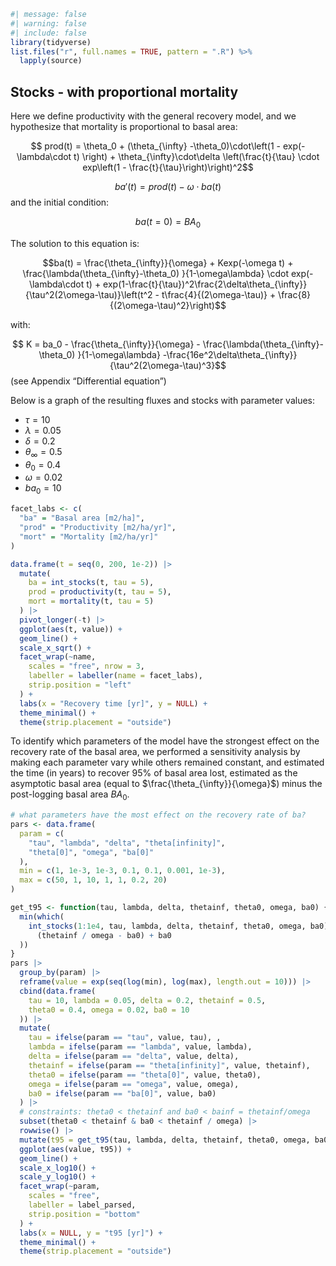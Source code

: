 ```r
#| message: false
#| warning: false
#| include: false
library(tidyverse)
list.files("r", full.names = TRUE, pattern = ".R") %>%
  lapply(source)
```

## Stocks - with proportional mortality {.unnumbered}

Here we define productivity with the general recovery model, and we hypothesize that mortality is proportional to basal area:

$$ prod(t) = \theta_0 + (\theta_{\infty} -\theta_0)\cdot\left(1 - exp(-\lambda\cdot t) \right) + \theta_{\infty}\cdot\delta \left(\frac{t}{\tau} \cdot exp\left(1 - \frac{t}{\tau}\right)\right)^2$$

$$ba'(t) = prod(t) - \omega \cdot ba(t)$$ and the initial condition:

$$ba(t=0) = BA_0$$

The solution to this equation is:

$$ba(t) = \frac{\theta_{\infty}}{\omega} + Kexp(-\omega t) + \frac{\lambda(\theta_{\infty}-\theta_0) }{1-\omega\lambda} \cdot exp(-\lambda\cdot t) + exp(1-\frac{t}{\tau})^2\frac{2\delta\theta_{\infty}}{\tau^2(2\omega-\tau)}\left(t^2 - t\frac{4}{(2\omega-\tau)} + \frac{8}{(2\omega-\tau)^2}\right)$$

with:

$$ K = ba_0 - \frac{\theta_{\infty}}{\omega} - \frac{\lambda(\theta_{\infty}-\theta_0) }{1-\omega\lambda} -\frac{16e^2\delta\theta_{\infty}}{\tau^2(2\omega-\tau)^3}$$ (see Appendix "Differential equation")

Below is a graph of the resulting fluxes and stocks with parameter values:

-   $\tau = 10$
-   $\lambda = 0.05$
-   $\delta = 0.2$
-   $\theta_{\infty} = 0.5$
-   $\theta_0 = 0.4$
-   $\omega = 0.02$
-   $ba_0 = 10$

```r
facet_labs <- c(
  "ba" = "Basal area [m2/ha]",
  "prod" = "Productivity [m2/ha/yr]",
  "mort" = "Mortality [m2/ha/yr]"
)

data.frame(t = seq(0, 200, 1e-2)) |>
  mutate(
    ba = int_stocks(t, tau = 5),
    prod = productivity(t, tau = 5),
    mort = mortality(t, tau = 5)
  ) |>
  pivot_longer(-t) |>
  ggplot(aes(t, value)) +
  geom_line() +
  scale_x_sqrt() +
  facet_wrap(~name,
    scales = "free", nrow = 3,
    labeller = labeller(name = facet_labs),
    strip.position = "left"
  ) +
  labs(x = "Recovery time [yr]", y = NULL) +
  theme_minimal() +
  theme(strip.placement = "outside")
```

To identify which parameters of the model have the strongest effect on the recovery rate of the basal area, we performed a sensitivity analysis by making each parameter vary while others remained constant, and estimated the time (in years) to recover 95% of basal area lost, estimated as the asymptotic basal area (equal to $\frac{\theta_{\infty}}{\omega}$) minus the post-logging basal area $BA_0$.

```r
# what parameters have the most effect on the recovery rate of ba?
pars <- data.frame(
  param = c(
    "tau", "lambda", "delta", "theta[infinity]",
    "theta[0]", "omega", "ba[0]"
  ),
  min = c(1, 1e-3, 1e-3, 0.1, 0.1, 0.001, 1e-3),
  max = c(50, 1, 10, 1, 1, 0.2, 20)
)

get_t95 <- function(tau, lambda, delta, thetainf, theta0, omega, ba0) {
  min(which(
    int_stocks(1:1e4, tau, lambda, delta, thetainf, theta0, omega, ba0) > 0.95 *
      (thetainf / omega - ba0) + ba0
  ))
}
pars |>
  group_by(param) |>
  reframe(value = exp(seq(log(min), log(max), length.out = 10))) |>
  cbind(data.frame(
    tau = 10, lambda = 0.05, delta = 0.2, thetainf = 0.5,
    theta0 = 0.4, omega = 0.02, ba0 = 10
  )) |>
  mutate(
    tau = ifelse(param == "tau", value, tau), ,
    lambda = ifelse(param == "lambda", value, lambda),
    delta = ifelse(param == "delta", value, delta),
    thetainf = ifelse(param == "theta[infinity]", value, thetainf),
    theta0 = ifelse(param == "theta[0]", value, theta0),
    omega = ifelse(param == "omega", value, omega),
    ba0 = ifelse(param == "ba[0]", value, ba0)
  ) |>
  # constraints: theta0 < thetainf and ba0 < bainf = thetainf/omega
  subset(theta0 < thetainf & ba0 < thetainf / omega) |>
  rowwise() |>
  mutate(t95 = get_t95(tau, lambda, delta, thetainf, theta0, omega, ba0)) |>
  ggplot(aes(value, t95)) +
  geom_line() +
  scale_x_log10() +
  scale_y_log10() +
  facet_wrap(~param,
    scales = "free",
    labeller = label_parsed,
    strip.position = "bottom"
  ) +
  labs(x = NULL, y = "t95 [yr]") +
  theme_minimal() +
  theme(strip.placement = "outside")
```
